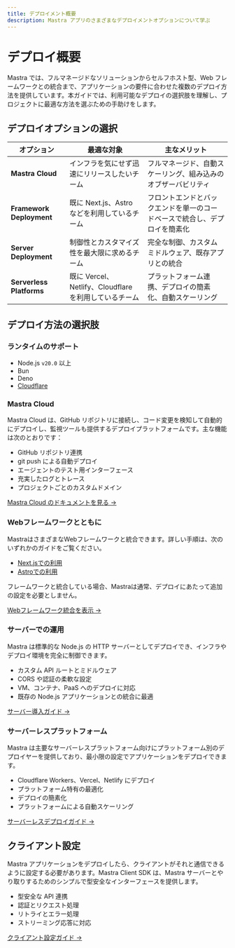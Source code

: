 ```yaml
---
title: デプロイメント概要
description: Mastra アプリのさまざまなデプロイメントオプションについて学ぶ
---
```


# デプロイ概要

Mastra では、フルマネージドなソリューションからセルフホスト型、Web フレームワークとの統合まで、アプリケーションの要件に合わせた複数のデプロイ方法を提供しています。本ガイドでは、利用可能なデプロイの選択肢を理解し、プロジェクトに最適な方法を選ぶための手助けをします。

## デプロイオプションの選択

| オプション               | 最適な対象                                                    | 主なメリット                                                  |
| ------------------------ | ------------------------------------------------------------- | ------------------------------------------------------------- |
| **Mastra Cloud**         | インフラを気にせず迅速にリリースしたいチーム                 | フルマネージド、自動スケーリング、組み込みのオブザーバビリティ |
| **Framework Deployment** | 既に Next.js、Astro などを利用しているチーム                 | フロントエンドとバックエンドを単一のコードベースで統合し、デプロイを簡素化 |
| **Server Deployment**    | 制御性とカスタマイズ性を最大限に求めるチーム                 | 完全な制御、カスタムミドルウェア、既存アプリとの統合         |
| **Serverless Platforms** | 既に Vercel、Netlify、Cloudflare を利用しているチーム        | プラットフォーム連携、デプロイの簡素化、自動スケーリング     |

## デプロイ方法の選択肢

### ランタイムのサポート

- Node.js `v20.0` 以上
- Bun
- Deno
- [Cloudflare](../deployment/serverless-platforms/cloudflare-deployer.mdx)

### Mastra Cloud

Mastra Cloud は、GitHub リポジトリに接続し、コード変更を検知して自動的にデプロイし、監視ツールも提供するデプロイプラットフォームです。主な機能は次のとおりです：

- GitHub リポジトリ連携
- git push による自動デプロイ
- エージェントのテスト用インターフェース
- 充実したログとトレース
- プロジェクトごとのカスタムドメイン

[Mastra Cloud のドキュメントを見る →](../mastra-cloud/overview.mdx)

### Webフレームワークとともに

MastraはさまざまなWebフレームワークと統合できます。詳しい手順は、次のいずれかのガイドをご覧ください。

- [Next.jsでの利用](../frameworks/web-frameworks/next-js.mdx)
- [Astroでの利用](../frameworks/web-frameworks/astro.mdx)

フレームワークと統合している場合、Mastraは通常、デプロイにあたって追加の設定を必要としません。

[Webフレームワーク統合を表示 →](./web-framework.mdx)

### サーバーでの運用

Mastra は標準的な Node.js の HTTP サーバーとしてデプロイでき、インフラやデプロイ環境を完全に制御できます。

- カスタム API ルートとミドルウェア
- CORS や認証の柔軟な設定
- VM、コンテナ、PaaS へのデプロイに対応
- 既存の Node.js アプリケーションとの統合に最適

[サーバー導入ガイド →](./server-deployment.mdx)

### サーバーレスプラットフォーム

Mastra は主要なサーバーレスプラットフォーム向けにプラットフォーム別のデプロイヤーを提供しており、最小限の設定でアプリケーションをデプロイできます。

- Cloudflare Workers、Vercel、Netlify にデプロイ
- プラットフォーム特有の最適化
- デプロイの簡素化
- プラットフォームによる自動スケーリング

[サーバーレスデプロイガイド →](./server-deployment.mdx)

## クライアント設定

Mastra アプリケーションをデプロイしたら、クライアントがそれと通信できるように設定する必要があります。Mastra Client SDK は、Mastra サーバーとやり取りするためのシンプルで型安全なインターフェースを提供します。

- 型安全な API 連携
- 認証とリクエスト処理
- リトライとエラー処理
- ストリーミング応答に対応

[クライアント設定ガイド →](../server-db/mastra-client.mdx)